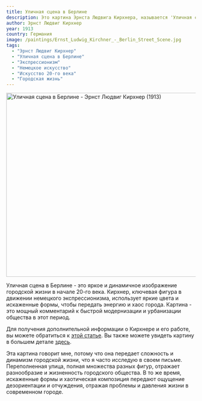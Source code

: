 ```yaml
---
title: Уличная сцена в Берлине
description: Это картина Эрнста Людвига Кирхнера, называется 'Уличная сцена в Берлине'. Она изображает шумную улицу в Берлине, передает энергию и хаос городской жизни в начале 20-го века.
author: Эрнст Людвиг Кирхнер
year: 1913
country: Германия
image: /paintings/Ernst_Ludwig_Kirchner_-_Berlin_Street_Scene.jpg
tags:
  - "Эрнст Людвиг Кирхнер"
  - "Уличная сцена в Берлине"
  - "Экспрессионизм"
  - "Немецкое искусство"
  - "Искусство 20-го века"
  - "Городская жизнь"
---
```


<Image className="w-full" width="1080" height="489" src="/paintings/Ernst_Ludwig_Kirchner_-_Berlin_Street_Scene.jpg"
       alt="Уличная сцена в Берлине - Эрнст Людвиг Кирхнер (1913)"
       caption="Уличная сцена в Берлине - Эрнст Людвиг Кирхнер (1913)"/>

Уличная сцена в Берлине - это яркое и динамичное изображение городской жизни в начале 20-го века. Кирхнер, ключевая фигура в движении немецкого экспрессионизма, использует яркие цвета и искаженные формы, чтобы передать энергию и хаос города. Картина - это мощный комментарий к быстрой модернизации и урбанизации общества в этот период.

Для получения дополнительной информации о Кирхнере и его работе, вы можете обратиться к [этой статье](https://www.theartstory.org/artist/kirchner-ernst-ludwig/). Вы также можете увидеть картину в большем детале [здесь](https://en.wikipedia.org/wiki/Berlin_Street_Scene#/media/File:Kirchner_Berlin_Street_Scene_1913.jpg).

Эта картина говорит мне, потому что она передает сложность и динамизм городской жизни, что я часто исследую в своем письме. Переполненная улица, полная множества разных фигур, отражает разнообразие и жизненность городского общества. В то же время, искаженные формы и хаотическая композиция передают ощущение дезориентации и отчуждения, отражая проблемы и давления жизни в современном городе.
